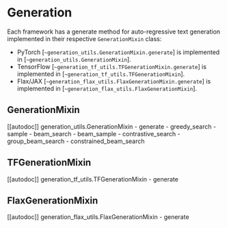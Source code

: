 <!--Copyright 2022 The HuggingFace Team. All rights reserved.

Licensed under the Apache License, Version 2.0 (the "License"); you may not use this file except in compliance with
the License. You may obtain a copy of the License at

http://www.apache.org/licenses/LICENSE-2.0

Unless required by applicable law or agreed to in writing, software distributed under the License is distributed on
an "AS IS" BASIS, WITHOUT WARRANTIES OR CONDITIONS OF ANY KIND, either express or implied. See the License for the
specific language governing permissions and limitations under the License.
-->

# Generation

Each framework has a generate method for auto-regressive text generation implemented in their respective `GenerationMixin` class:

- PyTorch [`~generation_utils.GenerationMixin.generate`] is implemented in [`~generation_utils.GenerationMixin`].
- TensorFlow [`~generation_tf_utils.TFGenerationMixin.generate`] is implemented in [`~generation_tf_utils.TFGenerationMixin`].
- Flax/JAX [`~generation_flax_utils.FlaxGenerationMixin.generate`] is implemented in [`~generation_flax_utils.FlaxGenerationMixin`].

## GenerationMixin

[[autodoc]] generation_utils.GenerationMixin
	- generate
	- greedy_search
	- sample
	- beam_search
	- beam_sample
    - contrastive_search
	- group_beam_search
	- constrained_beam_search

## TFGenerationMixin

[[autodoc]] generation_tf_utils.TFGenerationMixin
	- generate

## FlaxGenerationMixin

[[autodoc]] generation_flax_utils.FlaxGenerationMixin
	- generate
